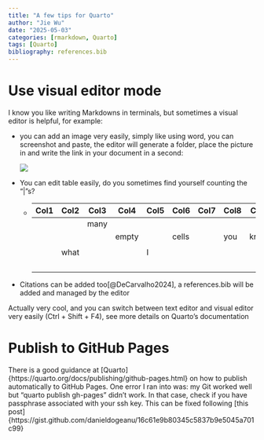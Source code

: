 ```yaml
---
title: "A few tips for Quarto"
author: "Jie Wu"
date: "2025-05-03"
categories: [rmarkdown, Quarto]
tags: [Quarto]
bibliography: references.bib
---
```


# Use visual editor mode

I know you like writing Markdowns in terminals, but sometimes a visual editor is helpful, for example:

-   you can add an image very easily, simply like using word, you can screenshot and paste, the editor will generate a folder, place the picture in and write the link in your document in a second:

    ![](images/paste-3.png)

-   You can edit table easily, do you sometimes find yourself counting the "\|"s?

    -   

        | Col1 | Col2 | Col3 | Col4  | Col5 | Col6  | Col7 | Col8 | Col9 | Col10 |
        |------|------|------|-------|------|-------|------|------|------|-------|
        |      |      | many |       |      |       |      |      |      |       |
        |      |      |      | empty |      | cells |      | you  | know |       |
        |      |      |      |       |      |       |      |      |      |       |
        |      | what |      |       | I    |       |      |      |      |       |
        |      |      |      |       |      |       |      |      |      | mean  |

-   Citations can be added too[@DeCarvalho2024], a references.bib will be added and managed by the editor

Actually very cool, and you can switch between text editor and visual editor very easily (Ctrl + Shift + F4), see more details on Quarto's documentation

# Publish to GitHub Pages

There is a good guidance at [Quarto]{https://quarto.org/docs/publishing/github-pages.html} on how to publish automatically to GitHub Pages. One error I ran into was: my Git worked well but "quarto publish gh-pages" didn't work. In that case, check if you have passphrase associated with your ssh key. This can be fixed following [this post]{https://gist.github.com/danieldogeanu/16c61e9b80345c5837b9e5045a701c99}